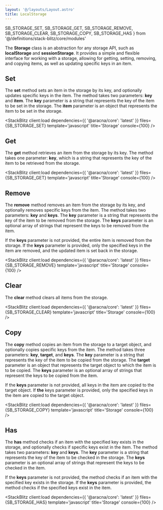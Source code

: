 ```yaml
---
layout: '@/layouts/Layout.astro'
title: LocalStorage
---
```


  SB_STORAGE_SET,
  SB_STORAGE_GET,
  SB_STORAGE_REMOVE,
  SB_STORAGE_CLEAR,
  SB_STORAGE_COPY,
  SB_STORAGE_HAS
} from '@/definitions/stack-blitz/core/modules'

The **Storage** class is an abstraction for any storage API, such as **localStorage** and **sessionStorage**. It provides a simple and flexible interface for working with a storage, allowing for getting, setting, removing, and copying items, as well as updating specific keys in an item.

## Set

The **set** method sets an item in the storage by its key, and optionally updates specific keys in the item. The method takes two parameters: **key** and **item**. The **key** parameter is a string that represents the key of the item to be set in the storage. The **item** parameter is an object that represents the item to be set in the storage.

<StackBlitz
  client:load
  dependencies={{ '@aracna/core': 'latest' }}
  files={SB_STORAGE_SET}
  template='javascript'
  title='Storage'
  console={100}
/>

## Get

The **get** method retrieves an item from the storage by its key. The method takes one parameter: **key**, which is a string that represents the key of the item to be retrieved from the storage.

<StackBlitz
  client:load
  dependencies={{ '@aracna/core': 'latest' }}
  files={SB_STORAGE_GET}
  template='javascript'
  title='Storage'
  console={100}
/>

## Remove

The **remove** method removes an item from the storage by its key, and optionally removes specific keys from the item. The method takes two parameters: **key** and **keys**. The **key** parameter is a string that represents the key of the item to be removed from the storage. The **keys** parameter is an optional array of strings that represent the keys to be removed from the item.

If the **keys** parameter is not provided, the entire item is removed from the storage. If the **keys** parameter is provided, only the specified keys in the item are removed, and the updated item is set back in the storage.

<StackBlitz
  client:load
  dependencies={{ '@aracna/core': 'latest' }}
  files={SB_STORAGE_REMOVE}
  template='javascript'
  title='Storage'
  console={100}
/>

## Clear

The **clear** method clears all items from the storage.

<StackBlitz
  client:load
  dependencies={{ '@aracna/core': 'latest' }}
  files={SB_STORAGE_CLEAR}
  template='javascript'
  title='Storage'
  console={100}
/>

## Copy

The **copy** method copies an item from the storage to a target object, and optionally copies specific keys from the item. The method takes three parameters: **key**, **target**, and **keys**. The **key** parameter is a string that represents the key of the item to be copied from the storage. The **target** parameter is an object that represents the target object to which the item is to be copied. The **keys** parameter is an optional array of strings that represent the keys to be copied from the item.

If the **keys** parameter is not provided, all keys in the item are copied to the target object. If **the** keys parameter is provided, only the specified keys in the item are copied to the target object.

<StackBlitz
  client:load
  dependencies={{ '@aracna/core': 'latest' }}
  files={SB_STORAGE_COPY}
  template='javascript'
  title='Storage'
  console={100}
/>

## Has

The **has** method checks if an item with the specified key exists in the storage, and optionally checks if specific keys exist in the item. The method takes two parameters: **key** and **keys**. The **key** parameter is a string that represents the key of the item to be checked in the storage. The **keys** parameter is an optional array of strings that represent the keys to be checked in the item.

If the **keys** parameter is not provided, the method checks if an item with the specified key exists in the storage. If the **keys** parameter is provided, the method checks if the specified keys exist in the item.

<StackBlitz
  client:load
  dependencies={{ '@aracna/core': 'latest' }}
  files={SB_STORAGE_HAS}
  template='javascript'
  title='Storage'
  console={100}
/>
